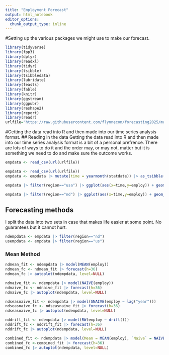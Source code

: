 ```yaml
---
title: "Employment Forecast"
output: html_notebook
editor_options: 
  chunk_output_type: inline
---
```



#Setting up the various packages we might use to make our forecast. 
```r
library(tidyverse)
library(fpp3)
library(dplyr)
library(readxl)
library(tidyr)
library(tsibble)
library(tsibbledata)
library(lubridate)
library(feasts)
library(fable)
library(knitr)
library(ggstream)
library(ggpubr)
library(reshape2)
library(report)
library(readr)
urlfile="https://raw.githubusercontent.com/flynnecon/forecasting2025/main/data_files/usndemploy.csv"
```
#Getting the data read into R and then made into our time series analysis format. 
## Reading in the data
Getting the data read into R and then made into our time series analysis format is a bit of a personal prefrence. There are lots of ways to do it and the order may, or may not, matter but it is something we need to do and make sure the outcome works. 
```r
empdata <- read_csv(url(urlfile))
```

```r
empdata <- read_csv(url(urlfile))
empdata <- empdata |> mutate(time = yearmonth(statdate)) |> as_tsibble(key=region,index=time)
```



```r
empdata |> filter(region=="usa") |> ggplot(aes(x=time,y=employ)) + geom_line(color="blue")
```


```r
empdata |> filter(region=="nd") |> ggplot(aes(x=time,y=employ)) + geom_line(color="darkgreen")
```


## Forecasting methods

I split the data into two sets in case that makes life easier at some point. No guarantees but it cannot hurt. 
```r
ndempdata <- empdata |> filter(region=="nd")
usempdata <- empdata |> filter(region=="us")
```

### Mean Method

```r
ndmean_fit <- ndempdata |> model(MEAN(employ))
ndmean_fc <- ndmean_fit |> forecast(h=36)
ndmean_fc |> autoplot(ndempdata, level=NULL)
```

```r
ndnaive_fit <- ndempdata |> model(NAIVE(employ))
ndnaive_fc <- ndnaive_fit |> forecast(h=36)
ndnaive_fc |> autoplot(ndempdata, level=NULL)
```


```r
ndseasnaive_fit <- ndempdata |> model(SNAIVE(employ ~ lag("year")))
ndseasnaive_fc <- ndseasnaive_fit |> forecast(h=36)
ndseasnaive_fc |> autoplot(ndempdata, level=NULL)
```

```r
nddrift_fit <- ndempdata |> model(RW(employ ~ drift()))
nddrift_fc <- nddrift_fit |> forecast(h=36)
nddrift_fc |> autoplot(ndempdata, level=NULL)
```

```r
combined_fit <- ndempdata |> model(Mean = MEAN(employ), `Naive` = NAIVE(employ), `Seasonal Naive` = SNAIVE(employ))
combined_fc <-combined_fit |> forecast(h=36)
combined_fc |> autoplot(ndempdata, level=NULL)
```



